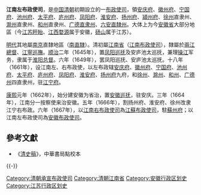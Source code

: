 {{古代行政区
|行政区名   =江南左布政使司
|行政区图片 =[[File:Huangshan_Yingkesong.jpg|230px]]
|朝代       =[[清朝|大清]]
|上级       =[[兩江總督|兩江總督]]、[[安徽巡抚|安徽巡抚]]
|原称       =[[江南省|江南省]]
|简称       =安徽布政使司
|设立       =大清[[顺治|顺治]]18年
|行政区     =[[中国一级行政区|一级行政区]] 
|辖境       =今[[安徽省|安徽省]]大部分地區、[[江苏|江苏]]、[[江西|江西]]部分地區
|方言          =[[安徽方言|安徽方言]]
|毗邻          =[[江南右布政使司|江南右布政使司]]<br />[[江西布政使司|江西布政使司]]
|政府官署      =江南左布政使司衙门
|驻地          =[[江宁府|江宁府]]
|下级行政区    =[[安庆府|安庆府]]、[[徽州府|徽州府]]、[[宁国府|宁国府]]、[[池州府|池州府]]、<br />[[太平府|太平府]]、[[庐州府|庐州府]]、[[凤阳府|凤阳府]]、[[淮安府|淮安府]]、<br>[[扬州府|扬州府]]、[[潁州府|潁州府]]、[[徐州直隶州|徐州直隶州]]、[[滁州直隶州|滁州直隶州]]、<br />[[和州直隶州|和州直隶州]]、[[广德州|广德直隶州]]、[[六安直隸州|六安直隸州]]
}}

'''江南左布政使司'''，是[[中国|中国]][[清朝|清朝]]初期設立的一[[布政使司|布政使司]]，領[[安庆府|安庆府]]、[[徽州府|徽州府]]、[[宁国府|宁国府]]、[[池州府|池州府]]、[[太平府|太平府]]、[[庐州府|庐州府]]、[[凤阳府|凤阳府]]、[[淮安府|淮安府]]、[[扬州府|扬州府]]、[[颍州府|潁州府]]、[[徐州|徐州]]直隶州、[[滁州|滁州]]直隶州、[[和州|和州]]直隶州、[[广德州|广德直隶州]]、[[六安直隸州|六安直隸州]]。大体上为今[[安徽省|安徽省]]大部分地區（今[[江苏|江苏]][[盱眙|盱眙]]、[[江西|江西]][[婺源|婺源]]属于安徽，[[砀山|砀山]]属于江苏）。

[[明代|明代]]其地屬[[南京|南京]]直隸地區（[[南直隸|南直隸]]）。清初屬[[江南省|江南省]]（[[江南布政使司|江南布政使司]]），隸屬於[[兩江總督|兩江總督]]、[[江宁巡抚|江寧巡撫]]。[[顺治|顺治]]二年（1645年），置[[鳳陽巡撫|凤阳巡抚]]及安庐池太巡抚，兼理[[操江|操江]]军务，隶属于[[淮阳总督|淮阳总督]]。六年（1649年），罢凤阳巡抚、安庐池太巡抚。十八年（1661年），设江南左、右布政使，以左布政辖[[安庆府|安庆府]]、[[徽州府|徽州府]]、[[宁国府|宁国府]]、[[池州府|池州府]]、[[太平府|太平府]]、[[庐州府|庐州府]]、[[凤阳府|凤阳府]]、[[淮安府|淮安府]]、[[扬州府|扬州府]]九府，和[[徐州|徐州]]、[[滁州|滁州]]、[[和州|和州]]、[[广德州|广德州]]四直隶州，驻[[江宁府|江宁府]]。

[[康熙|康熙]]元年（1662年），始分建安徽为省治，置[[安徽巡撫衙門|安徽巡抚]]，驻安庆。三年（1664年），江南分一按察使来治安徽。五年（1666年），割扬州府、淮安府、徐州改隶江宁右布政。六年（1667年），以[[江南右布政使司|江南右布政使司]]為[[江蘇布政使司|江蘇布政使司]]，駐[[蘇州府|蘇州府]]；以江南左布政使司為[[安徽布政使司|安徽布政使司]]。

== 參考文獻 ==
{{Reflist}}
{{refbegin}}
* 《[[清史稿|清史稿]]》，中華書局點校本
{{refend}}

{{-}}
{{清朝行政区划|nocat}}

[[Category:清朝承宣布政使司|Category:清朝承宣布政使司]]
[[Category:清朝江南省|Category:清朝江南省]]
[[Category:安徽行政区划史|Category:安徽行政区划史]]
[[Category:江苏行政区划史|Category:江苏行政区划史]]
